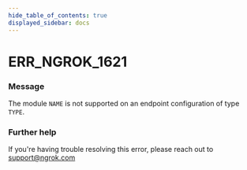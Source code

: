 ```yaml
---
hide_table_of_contents: true
displayed_sidebar: docs
---
```



# ERR_NGROK_1621

### Message
The module `NAME` is not supported on an endpoint configuration of type `TYPE`.

<ErrorDetails error='err_ngrok_1621' />


### Further help
If you're having trouble resolving this error, please reach out to [support@ngrok.com](mailto:support@ngrok.com?subject=Help%20with%20ERR_NGROK_1621)

